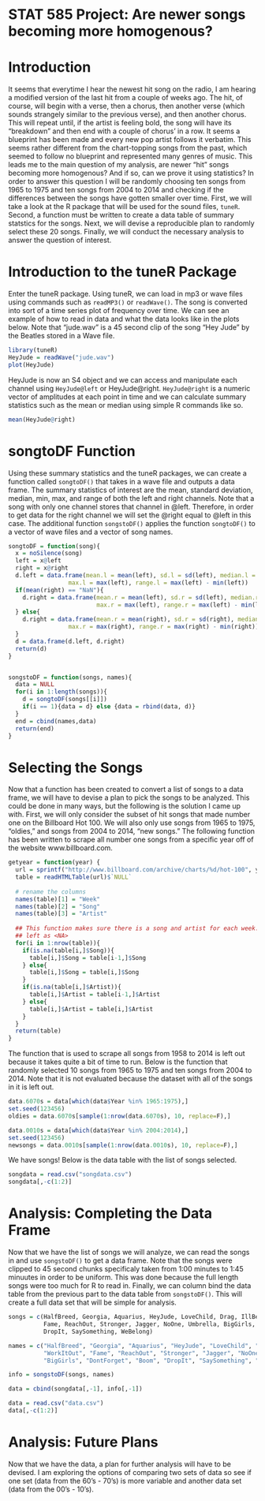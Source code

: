 STAT 585 Project: Are newer songs becoming more homogenous?
========================================================

Introduction
========================

It seems that everytime I hear the newest hit song on the radio, I am hearing a modified version of the last hit from a couple of weeks ago. The hit, of course, will begin with a verse, then a chorus, then another verse (which sounds strangely similar to the previous verse), and then another chorus. This will repeat until, if the artist is feeling bold, the song will have its "breakdown" and then end with a couple of chorus' in a row. It seems a blueprint has been made and every new pop artist follows it verbatim. This seems rather different from the chart-topping songs from the past, which seemed to follow no blueprint and represented many genres of music. This leads me to the main question of my analysis, are newer "hit" songs becoming more homogenous? And if so, can we prove it using statistics? In order to answer this question I will be randomly choosing ten songs from 1965 to 1975 and ten songs from 2004 to 2014 and checking if the differences between the songs have gotten smaller over time. First, we will take a look at the R package that will be used for the sound files, `tuneR`. Second, a function must be written to create a data table of summary statstics for the songs. Next, we will devise a reproducible plan to randomly select these 20 songs. Finally, we will conduct the necessary analysis to answer the question of interest. 


Introduction to the tuneR Package
======================

Enter the tuneR package. Using tuneR, we can load in mp3 or wave files using commands such as `readMP3()` or `readWave()`. The song is converted into sort of a time series plot of frequency over time. We can see an example of how to read in data and what the data looks like in the plots below. Note that "jude.wav" is a 45 second clip of the song "Hey Jude" by the Beatles stored in a Wave file. 

```r
library(tuneR)
HeyJude = readWave("jude.wav")
plot(HeyJude)
```

HeyJude is now an S4 object and we can access and manipulate each channel using `HeyJude@left` or HeyJude@right. `HeyJude@right` is a numeric vector of amplitudes at each point in time and we can calculate summary statistics such as the mean or median using simple R commands like so.

```r
mean(HeyJude@right)
```

songtoDF Function
=====================

Using these summary statistics and the tuneR packages, we can create a function called `songtoDF()` that takes in a wave file and outputs a data frame. The summary statistics of interest are the mean, standard deviation, median, min, max, and range of both the left and right channels. Note that a song with only one channel stores that channel in @left. Therefore, in order to get data for the right channel we will set the @right equal to @left in this case. The additional function `songstoDF()` applies the function `songtoDF()` to a vector of wave files and a vector of song names. 

```r
songtoDF = function(song){
  x = noSilence(song)
  left = x@left
  right = x@right
  d.left = data.frame(mean.l = mean(left), sd.l = sd(left), median.l = median(left), min.l = min(left), 
                 max.l = max(left), range.l = max(left) - min(left))
  if(mean(right) == "NaN"){
    d.right = data.frame(mean.r = mean(left), sd.r = sd(left), median.r = median(left), min.r = min(left),
                         max.r = max(left), range.r = max(left) - min(left))
  } else{
    d.right = data.frame(mean.r = mean(right), sd.r = sd(right), median.r = median(right), min.r = min(right), 
                 max.r = max(right), range.r = max(right) - min(right))
  }
  d = data.frame(d.left, d.right)
  return(d)
}


songstoDF = function(songs, names){
  data = NULL
  for(i in 1:length(songs)){
    d = songtoDF(songs[[i]])
    if(i == 1){data = d} else {data = rbind(data, d)}
  }
  end = cbind(names,data)
  return(end)
}
```


Selecting the Songs
==================

Now that a function has been created to convert a list of songs to a data frame, we will have to devise a plan to pick the songs to be analyzed. This could be done in many ways, but the following is the solution I came up with. First, we will only consider the subset of hit songs that made number one on the Billboard Hot 100. We will also only use songs from 1965 to 1975, "oldies," and songs from 2004 to 2014, "new songs." The following function has been written to scrape all number one songs from a specific year off of the website www.billboard.com. 

```r
getyear = function(year) {
  url = sprintf("http://www.billboard.com/archive/charts/%d/hot-100", year)
  table = readHTMLTable(url)$`NULL`
  
  # rename the columns
  names(table)[1] = "Week"
  names(table)[2] = "Song"
  names(table)[3] = "Artist"
  
  ## This function makes sure there is a song and artist for each week. Repeats were originally
  ## left as <NA>
  for(i in 1:nrow(table)){
    if(is.na(table[i,]$Song)){
      table[i,]$Song = table[i-1,]$Song
    } else{
      table[i,]$Song = table[i,]$Song
    }
    if(is.na(table[i,]$Artist)){
      table[i,]$Artist = table[i-1,]$Artist
    } else{
      table[i,]$Artist = table[i,]$Artist
    }
  }
  return(table)
}
```

The function that is used to scrape all songs from 1958 to 2014 is left out because it takes quite a bit of time to run. Below is the function that randomly selected 10 songs from 1965 to 1975 and ten songs from 2004 to 2014. Note that it is not evaluated because the dataset with all of the songs in it is left out. 

```r
data.6070s = data[which(data$Year %in% 1965:1975),]
set.seed(123456)
oldies = data.6070s[sample(1:nrow(data.6070s), 10, replace=F),]

data.0010s = data[which(data$Year %in% 2004:2014),]
set.seed(123456)
newsongs = data.0010s[sample(1:nrow(data.0010s), 10, replace=F),]
```

We have songs! Below is the data table with the list of songs selected. 

```r
songdata = read.csv("songdata.csv")
songdata[,-c(1:2)]
```

Analysis: Completing the Data Frame
============================

Now that we have the list of songs we will analyze, we can read the songs in and use `songstoDF()` to get a data frame. Note that the songs were clipped to 45 second chunks specificaly taken from 1:00 minutes to 1:45 minuutes in order to be uniform. This was done because the full length songs were too much for R to read in. Finally, we can column bind the data table from the previous part to the data table from `songstoDF()`. This will create a full data set that will be simple for analysis. 

```r
songs = c(HalfBreed, Georgia, Aquarius, HeyJude, LoveChild, Drag, IllBeThere, WorkItOut,
          Fame, ReachOut, Stronger, Jagger, NoOne, Umbrella, BigGirls, DontForget, Boom,
          DropIt, SaySomething, WeBelong)

names = c("HalfBreed", "Georgia", "Aquarius", "HeyJude", "LoveChild", "Drag", "IllBeThere", 
          "WorkItOut", "Fame", "ReachOut", "Stronger", "Jagger", "NoOne", "Umbrella", 
          "BigGirls", "DontForget", "Boom", "DropIt", "SaySomething", "WeBelong")

info = songstoDF(songs, names)

data = cbind(songdata[,-1], info[,-1])
```

```r
data = read.csv("data.csv")
data[,-c(1:2)]     
```

Analysis: Future Plans
=============================

Now that we have the data, a plan for further analysis will have to be devised. I am exploring the options of comparing two sets of data so see if one set (data from the 60's - 70's) is more variable and another data set (data from the 00's - 10's). 






